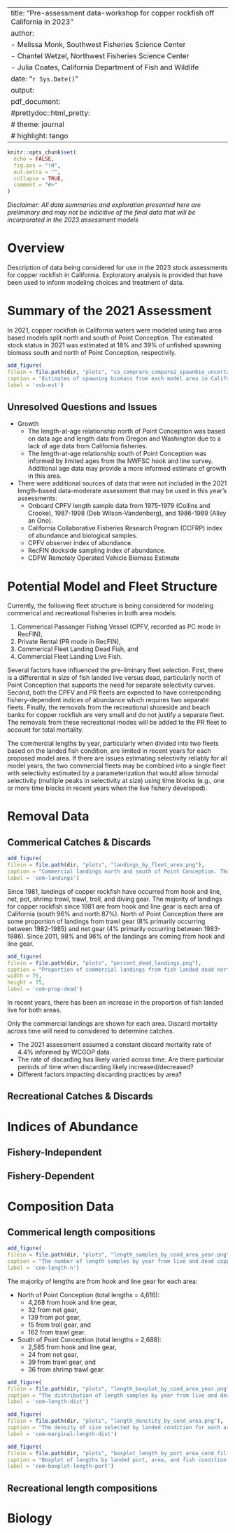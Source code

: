 
---
title: "Pre-assessment data-workshop for copper rockfish off California in 2023"
author: 
  - Melissa Monk, Southwest Fisheries Science Center
  - Chantel Wetzel, Northwest Fisheries Science Center
  - Julia Coates, California Department of Fish and Wildlife
date: "`r Sys.Date()`"
output: 
  pdf_document:
  #prettydoc::html_pretty:
  #  theme: journal
  #  highlight: tango
---


```r
knitr::opts_chunk$set(
  echo = FALSE,
  fig.pos = "!H",
  out.extra = "",
  collapse = TRUE,
  comment = "#>"
)
```

_Disclaimer: All data summaries and exploration presented here are preliminary and may not be indicitive of the final data that will be incorporated in the 2023 assessment models_


# Overview

Description of data being considered for use in the 2023 stock assessments for copper rockfish in California. Exploratory analysis is provided that have been used to inform modeling choices and treatment of data.

# Summary of the 2021 Assessment 

In 2021, copper rockfish in California waters were modeled using two area based models split north and south of Point Conception. The estimated stock status in 2021 was estimated at 18% and 39% of unfished spawning biomass south and north of Point Conception, respectivily. 

```r
add_figure(
filein = file.path(dir, "plots", "ca_comprare_compare2_spawnbio_uncertainty.png"), 
caption = "Estimates of spawning biomass from each model area in California from the 2021 assessments. ",
label = 'ssb-est')

``` 

## Unresolved Questions and Issues

* Growth
    * The length-at-age relationship north of Point Conception was based on data age and length data from Oregon and Washington due to a lack of age data from California fisheries.
    * The length-at-age relationship south of Point Conception was informed by limited ages from the NWFSC hook and line survey. Additional age data may provide a more informed estimate of growth in this area.
* There were additional sources of data that were not included in the 2021 length-based data-moderate assessment that may be used in this year's assessments:
    * Onboard CPFV length sample data from 1975-1979 (Collins and Crooke), 1987-1998 (Deb Wilson-Vandenberg), and 1986-1989 (Alley an Ono).
    * California Collaborative Fisheries Research Program (CCFRP) index of abundance and biological samples.
    * CPFV observer index of abundance.
    * RecFIN dockside sampling index of abundance.
    * CDFW Remotely Operated Vehicle Biomass Estimate

# Potential Model and Fleet Structure

Currently, the following fleet structure is being considered for modeling commerical and recreational fisheries in both area models:
 
1. Commerical Passanger Fishing Vessel (CPFV, recorded as PC mode in RecFIN), 
2. Private Rental (PR mode in RecFIN),
3. Commerical Fleet Landing Dead Fish, and 
4. Commercial Fleet Landing Live Fish. 

Several factors have influenced the pre-liminary fleet selection. First, there is a differential in size of fish landed live versus dead, particularly north of Point Conception that supports the need for separate selectivity curves. Second, both the CPFV and PR fleets are expected to have corresponding fishery-dependent indices of abundance which requires two separate fleets. Finally, the removals from the recreational shoreside and beach banks for copper rockfish are very small and do not justify a separate fleet. The removals from these recreational modes will be added to the PR fleet to account for total mortality. 

The commercial lengths by year, particularly when divided into two fleets based on the landed fish condition, are limited in recent years for each proposed model area. If there are issues estimating selectivity reliably for all model years, the two commercial fleets may be combined into a single fleet with selectivity estimated by a parameterization that would allow bimodal selectivity (multiple peaks in selectivity at size) using time blocks (e.g., one or more time blocks in recent years when the live fishery developed). 



# Removal Data

## Commerical Catches & Discards

```r
add_figure(
filein = file.path(dir, "plots", "landings_by_fleet_area.png"), 
caption = "Commercial landings north and south of Point Conception. The landings are separated by fish landed live verus dead. The commercial landings in the south are relatively low (less than 10 mt per year) across the majority of years excluding 1995-1998 where landings ranged from 24 to 32 mt. The commercial landings in the north are generally higher than those observed south of Point Conception, particularly since 1983 to 1998 with landings peaking in 1993 at 69 mt. (source: PacFIN, California historical catch reconstruction)",
label = 'com-landings')

``` 

Since 1981, landings of copper rockfish have occurred from hook and line, net, pot, shrimp trawl, trawl, troll, and diving gear. The majority of landings for copper rockfish since 1981 are from hook and line gear is each area of California (south 96% and north 87%). North of Point Conception there are some proportion of landings from trawl gear (8% primarily occurring between 1982-1985) and net gear (4% primarily occurring between 1983-1986). Since 2011, 98% and 96% of the landings are coming from hook and line gear.


```r
add_figure(
filein = file.path(dir, "plots", "percent_dead_landings.png"), 
caption = "Proportion of commercial landings from fish landed dead north and south of Point Conception. (source: PacFIN)",
width = 75,
height = 75, 
label = 'com-prop-dead')

``` 


In recent years, there has been an increase in the proportion of fish landed live for both areas. 

Only the commercial landings are shown for each area. Discard mortality across time will need to considered to determine catches.

* The 2021 assessment assumed a constant discard mortality rate of 4.4% informed by WCGOP data.
* The rate of discarding has likely varied across time. Are there particular periods of time when discarding likely increased/decreased?
* Different factors impacting discarding practices by area?


## Recreational Catches & Discards

# Indices of Abundance

## Fishery-Independent 

## Fishery-Dependent 

# Composition Data

## Commerical length compositions

```r
add_figure(
filein = file.path(dir, "plots", "length_samples_by_cond_area_year.png"), 
caption = "The number of length samples by year from live and dead copper rockfish from the area south and north of Point Conception. Since 1981, there are a total of 3,517 dead and 1,099 live length samples north of Point Conception and 553  live and 2,135 dead length samples south of Point Conception (source: PacFIN).",
label = 'com-length-n')

```

The majority of lengths are from hook and line gear for each area:

* North of Point Conception (total lengths = 4,616): 
  * 4,268 from hook and line gear,
  * 32 from net gear,
  * 139 from pot gear,
  * 15 from troll gear, and
  * 162 from trawl gear.
* South of Point Conception (total lengths = 2,688): 
  * 2,585 from hook and line gear,
  * 24 from net gear,
  * 39 from trawl gear, and
  * 36 from shrimp trawl gear.


```r
add_figure(
filein = file.path(dir, "plots", "length_boxplot_by_cond_area_year.png"), 
caption = "The distribution of length samples by year from live and dead copper rockfish from the area south and north of Point Conception (source: PacFIN).",
label = 'com-length-dist')

```

```r
add_figure(
filein = file.path(dir, "plots", "length_denstity_by_cond_area.png"), 
caption = "The density of size selected by landed condition for each area across all years (source: PacFIN).",
label = 'com-marginal-length-dist')

```

```r
add_figure(
filein = file.path(dir, "plots", "boxplot_length_by_port_area_cond_filtered_by_100n.png"), 
caption = "Boxplot of lengths by landed port, area, and fish condition. Only ports with greater than 100 length samples across all years are shown (source: PacFIN).",
label = 'com-boxplot-length-port')

```

## Recreational length compositions

# Biology



